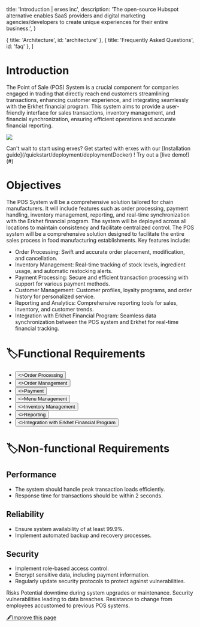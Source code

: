 
  title: 'Introduction | erxes inc',
  description:
    'The open-source Hubspot alternative enables SaaS providers and digital marketing agencies/developers to create unique experiences for their entire business.',
}

  { title: 'Architecture', id: 'architecture' },
  { title: 'Frequently Asked Questions', id: 'faq' },
]

<HeroPattern />

# **Introduction**

The Point of Sale (POS) System is a crucial component for companies engaged in trading that directly reach end customers streamlining transactions, enhancing customer experience, and integrating seamlessly with the Erkhet financial program. This system aims to provide a user-friendly interface for sales transactions, inventory management, and financial synchronization, ensuring efficient operations and accurate financial reporting.

![](https://office.erxes.io/gateway/read-file?key=office-erxes-io/0.30699905118826143Poshome.png)

<Note>
  Can't wait to start using erxes? Get started with erxes with our [Installation guide](/quickstart/deployment/deploymentDocker) ! Try out a [live demo!](#)
</Note>


# **Objectives**

The POS System will be a comprehensive solution tailored for chain manufacturers. It will include features such as order processing, payment handling, inventory management, reporting, and real-time synchronization with the Erkhet financial program. The system will be deployed across all locations to maintain consistency and facilitate centralized control.
The POS system will be a comprehensive solution designed to facilitate the entire sales process in food manufacturing establishments. Key features include:


- Order Processing: Swift and accurate order placement, modification, and cancellation.
- Inventory Management: Real-time tracking of stock levels, ingredient usage, and automatic restocking alerts.
- Payment Processing: Secure and efficient transaction processing with support for various payment methods.
- Customer Management: Customer profiles, loyalty programs, and order history for personalized service.
- Reporting and Analytics: Comprehensive reporting tools for sales, inventory, and customer trends.
- Integration with Erkhet Financial Program: Seamless data synchronization between the POS system and Erkhet for real-time financial tracking.


# **🏷️Functional Requirements**

- <div className="not-prose center mb-2 mt-5 flex gap-1">
  <Button href="/requirement/customer/sales/pos/processing" arrow="right" style={{ height: '40px', width: '320px', background: '#4c1d95', padding: '7px', margin: '38px 3px 0 3px'}}>
    <>Order Processing</>
  </Button>
  </div>

- <div className="not-prose center mb-2 mt-5 flex gap-1">
  <Button href="/requirement/customer/sales/pos/management" arrow="right" style={{ height: '40px', width: '320px', background: '#4c1d95', padding: '7px', margin: '0' }}>
    <>Order Management</>
  </Button>
  </div>

- <div className="not-prose center mb-90 mt-5 flex gap-7">
  <Button href="/requirement/customer/sales/pos/payment" arrow="right" style={{ height: '40px', width: '320px', background: '#4c1d95', padding: '7px', margin: '3px' }}>
    <>Payment</>
  </Button>
    </div>

- <div className="not-prose center mb-90 mt-5 flex gap-7">
  <Button href="/requirement/customer/sales/pos/menu" arrow="right" style={{ height: '40px', width: '320px', background: '#4c1d95', padding: '7px', margin: '3px' }}>
    <>Menu Management</>
  </Button>
    </div>

- <div className="not-prose center mb-90 mt-5 flex gap-7">
  <Button href="/requirement/customer/sales/pos/inventory" arrow="right" style={{ height: '40px', width: '320px', background: '#4c1d95', padding: '7px', margin: '3px' }}>
    <>Inventory Management</>
  </Button>
    </div>

- <div className="not-prose center mb-90 mt-5 flex gap-1">
  <Button href="/requirement/customer/sales/pos/reporting" arrow="right" style={{ height: '40px', width: '320px', background: '#4c1d95', padding: '7px', margin: '3px' }}>
    <>Reporting</>
  </Button>
    </div>

- <div className="not-prose center mb-90 mt-5 flex gap-1">
  <Button href="/requirement/customer/sales/pos/erkhet" arrow="right" style={{ height: '40px', width: '320px', background: '#4c1d95', padding: '7px', margin: '3px 3px 0 3px' }}>
    <>Integration with Erkhet Financial Program</>
  </Button>
  </div>


# **🏷️Non-functional Requirements**

## **Performance**
- The system should handle peak transaction loads efficiently.
- Response time for transactions should be within 2 seconds.

## **Reliability**
- Ensure system availability of at least 99.9%.
- Implement automated backup and recovery processes.

## **Security**
- Implement role-based access control.
- Encrypt sensitive data, including payment information.
- Regularly update security protocols to protect against vulnerabilities.


<Danger>
  Risks
Potential downtime during system upgrades or maintenance. Security vulnerabilities leading to data breaches. Resistance to change from employees accustomed to previous POS systems.
</Danger>


[🖋️Improve this page](https://github.com/erxes/erxes-docs/edit/main/src/app/requirement/customer/sales/pos/page.mdx)
